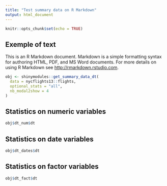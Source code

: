 ```yaml
---
title: "Test summary data on R Markdown"
output: html_document
---
```


```r
knitr::opts_chunk$set(echo = TRUE)
```

## Exemple of text

This is an R Markdown document. Markdown is a simple formatting syntax for authoring HTML, PDF, and MS Word documents. For more details on using R Markdown see <http://rmarkdown.rstudio.com>.


```r
obj <- shinymodules::get_summary_data_dt(
  data = nycflights13::flights, 
  optional_stats = "all", 
  nb_modal2show = 4
)
```

## Statistics on numeric variables

```r
obj$dt_num$dt
```


## Statistics on date variables


```r
obj$dt_dates$dt
```

## Statistics on factor variables

```r
obj$dt_fact$dt
```

